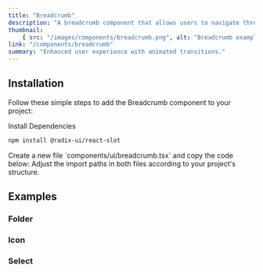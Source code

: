 ```yaml
---
title: "Breadcrumb"
description: "A breadcrumb component that allows users to navigate through a website or application."
thumbnail:
    { src: "/images/components/breadcrumb.png", alt: "Breadcrumb example" }
link: "/components/breadcrumb"
summary: "Enhanced user experience with animated transitions."
---
```


<ComponentPreview name="breadcrumb-demo" />

## Installation

Follow these simple steps to add the Breadcrumb component to your project:

<Steps>

<Step>
Install Dependencies
</Step>

```bash 
npm install @radix-ui/react-slot 
```

<Step>
    Create a new file `components/ui/breadcrumb.tsx` and copy the code below:
</Step>

<CollapsibleSource name="breadcrumb" />

<Step>
    Adjust the import paths in both files according to your project's structure.
</Step>

</Steps>

## Examples

### Folder

<ComponentPreview name="breadcrumb-folder" />

### Icon

<ComponentPreview name="breadcrumb-icon" />

### Select

<ComponentPreview name="breadcrumb-select" />
